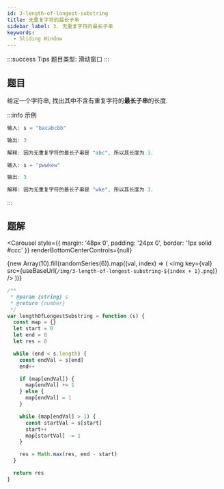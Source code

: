 ```yaml
---
id: 3-length-of-longest-substring
title: 无重复字符的最长子串
sidebar_label: 3. 无重复字符的最长子串
keywords:
  - Sliding Window
---
```


:::success Tips
题目类型: 滑动窗口
:::

## 题目

给定一个字符串, 找出其中不含有重复字符的**最长子串**的长度.

:::info 示例

```ts
输入: s = "bacabcbb"

输出: 3

解释: 因为无重复字符的最长子串是 "abc", 所以其长度为 3.
```

```ts
输入: s = "pwwkew"

输出: 3

解释: 因为无重复字符的最长子串是 "wke", 所以其长度为 3.
```

:::

## 题解


<Carousel
  style={{ margin: '48px 0', padding: '24px 0', border: '1px solid #ccc' }}
  renderBottomCenterControls={null}
>
  {new Array(10).fill(randomSeries(6)).map((val, index) => (
    <img
      key={val}
      src={useBaseUrl(`/img/3-length-of-longest-substring-${index + 1}.png`)}
    />
  ))}
</Carousel>

```ts
/**
 * @param {string} s
 * @return {number}
 */
var lengthOfLongestSubstring = function (s) {
  const map = {}
  let start = 0
  let end = 0
  let res = 0

  while (end < s.length) {
    const endVal = s[end]
    end++

    if (map[endVal]) {
      map[endVal] += 1
    } else {
      map[endVal] = 1
    }

    while (map[endVal] > 1) {
      const startVal = s[start]
      start++
      map[startVal] -= 1
    }

    res = Math.max(res, end - start)
  }

  return res
}
```
